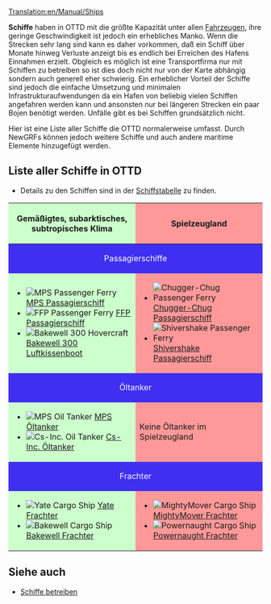 [[Translation:en/Manual/Ships]]
{{de/Inhaltsverzeichnis}}

{{en/Todo|Einige Links müssen noch übersetzt werden}}


'''Schiffe''' haben in OTTD mit die größte Kapazität unter allen [[de/Manual/Fahrzeuge|Fahrzeugen]], ihre geringe Geschwindigkeit ist jedoch ein erhebliches Manko. Wenn die Strecken sehr lang sind kann es daher vorkommen, daß ein Schiff über Monate hinweg Verluste anzeigt bis es endlich bei Erreichen des Hafens Einnahmen erzielt. Obgleich es möglich ist eine Transportfirma nur mit Schiffen zu betreiben so ist dies doch nicht nur von der Karte abhängig sondern auch generell eher schwierig. 
Ein erheblicher Vorteil der Schiffe sind jedoch die einfache Umsetzung und minimalen Infrastrukturaufwendungen da ein Hafen von beliebig vielen Schiffen angefahren werden kann und ansonsten nur bei längeren Strecken ein paar Bojen benötigt werden. Unfälle gibt es bei Schiffen grundsätzlich nicht.

Hier ist eine Liste aller Schiffe die OTTD normalerweise umfasst. Durch NewGRFs können jedoch weitere Schiffe und auch andere maritime Elemente hinzugefügt werden.

==Liste aller Schiffe in OTTD==
* Details zu den Schiffen sind in der [[en/Manual/Base Set/Ships/Ship Comparison#ship-comparison-table|Schiffstabelle]] zu finden.

{|border="1" cellspacing="2" cellpadding="3" rules="all" style="margin:1em 1em 1em 0; border:solid 1px #AAAAAA;"
!width="50%" style="background: #ccffcc" | Gemäßigtes, subarktisches, subtropisches Klima
!width="50%" style="background: #ff9999" | Spielzeugland
|-
! colspan="2" style="background: #3e2ff3; color:white" align="center" | Passagierschiffe
|-
| style="background: #ccffcc" |
*[[File:en/Manual/Base Set/Ships/Ferry.png|MPS Passenger Ferry]] [[en/Manual/Base Set/Ships/MPS Passenger Ferry|MPS Passagierschiff]]
*[[File:en/Manual/Base Set/Ships/Ferry.png|FFP Passenger Ferry]] [[en/Manual/Base Set/Ships/FFP Passenger Ferry|FFP Passagierschiff]]
*[[File:en/Manual/Base Set/Ships/Hovercraft.png|Bakewell 300 Hovercraft]] [[en/Manual/Base Set/Ships/Bakewell 300 Hovercraft|Bakewell 300 Luftkissenboot]]
| style="background: #ff9999" |
*[[File:en/Manual/Base Set/Ships/Toylandpassengership.png|Chugger-Chug Passenger Ferry]] [[en/Manual/Base Set/Ships/Chugger-Chug Passenger Ferry|Chugger-Chug Passagierschiff]]
*[[File:en/Manual/Base Set/Ships/Toylandpassengership.png|Shivershake Passenger Ferry]] [[en/Manual/Base Set/Ships/Shivershake Passenger Ferry|Shivershake Passagierschiff]]
|-
! colspan="2" style="background: #3e2ff3; color:white" align="center" | Öltanker
|-
| style="background: #ccffcc" |
*[[File:en/Manual/Base Set/Ships/Oiltanker ship.png|MPS Oil Tanker]] [[en/Manual/Base Set/Ships/MPS Oil Tanker|MPS Öltanker]]
*[[File:en/Manual/Base Set/Ships/Oiltanker ship.png|Cs-Inc. Oil Tanker]] [[en/Manual/Base Set/Ships/Cs-Inc. Oil Tanker|Cs-Inc. Öltanker]]
| style="background: #ff9999" | Keine Öltanker im Spielzeugland
|-
! colspan="2" style="background: #3e2ff3; color:white" align="center" | Frachter
|-
| style="background: #ccffcc" |
*[[File:en/Manual/Base Set/Ships/CargoShip.png|Yate Cargo Ship]] [[en/Manual/Base Set/Ships/Yate Cargo Ship|Yate Frachter]]
*[[File:en/Manual/Base Set/Ships/CargoShip.png|Bakewell Cargo Ship]] [[en/Manual/Base Set/Ships/Bakewell Cargo Ship|Bakewell Frachter]]
| style="background: #ff9999" |
*[[File:en/Manual/Base Set/Ships/Toylandcargoship.png|MightyMover Cargo Ship]] [[en/Manual/Base Set/Ships/MightyMover Cargo Ship|MightyMover Frachter]]
*[[File:en/Manual/Base Set/Ships/Toylandcargoship.png|Powernaught Cargo Ship]] [[en/Manual/Base Set/Ships/Powernaught Cargo Ship|Powernaught Frachter]]
|}

==Siehe auch==
*[[de/Manual/Wasserwegebau#schiffe-betreiben|Schiffe betreiben]]